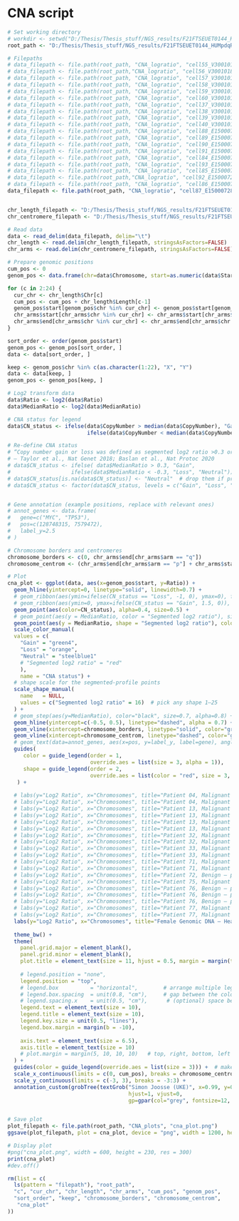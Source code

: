# CNA script
```r
# Set working directory
# workdir <- setwd("D:/Thesis/Thesis_stuff/NGS_results/F21FTSEUET0144_HUMpdqR")
root_path <- "D:/Thesis/Thesis_stuff/NGS_results/F21FTSEUET0144_HUMpdqR"

# Filepaths
# data_filepath <- file.path(root_path, "CNA_logratio", "cell55_V300101857_L3_DKWGS211130051-519.dedup.bam_ratio.txt")
# data_filepath <- file.path(root_path,"CNA_logratio", "cell56_V300101857_L3_DKWGS211130052-520.dedup.bam_ratio.txt")
# data_filepath <- file.path(root_path, "CNA_logratio", "cell57_V300101857_L3_DKWGS211130053-521.dedup.bam_ratio.txt")
# data_filepath <- file.path(root_path, "CNA_logratio", "cell58_V300101857_L3_DKWGS211130054-522.dedup.bam_ratio.txt")
# data_filepath <- file.path(root_path, "CNA_logratio", "cell59_V300101857_L3_DKWGS211130055-523.dedup.bam_ratio.txt")
# data_filepath <- file.path(root_path, "CNA_logratio", "cell60_V300101857_L3_DKWGS211130056-524.dedup.bam_ratio.txt")
# data_filepath <- file.path(root_path, "CNA_logratio", "cell37_V300101857_L3_DKWGS211130033-501.dedup.bam_ratio.txt")
# data_filepath <- file.path(root_path, "CNA_logratio", "cell38_V300101857_L3_DKWGS211130034-502.dedup.bam_ratio.txt")
# data_filepath <- file.path(root_path, "CNA_logratio", "cell39_V300101857_L3_DKWGS211130035-503.dedup.bam_ratio.txt")
# data_filepath <- file.path(root_path, "CNA_logratio", "cell40_V300101857_L3_DKWGS211130036-504.dedup.bam_ratio.txt")
# data_filepath <- file.path(root_path, "CNA_logratio", "cell88_E150007285_L01_42.dedup.bam_ratio.txt")
# data_filepath <- file.path(root_path, "CNA_logratio", "cell89_E150007285_L01_43.dedup.bam_ratio.txt")
# data_filepath <- file.path(root_path, "CNA_logratio", "cell90_E150007285_L01_44.dedup.bam_ratio.txt")
# data_filepath <- file.path(root_path, "CNA_logratio", "cell91_E150007285_L01_45.dedup.bam_ratio.txt")
# data_filepath <- file.path(root_path, "CNA_logratio", "cell84_E150007285_L01_14.dedup.bam_ratio.txt")
# data_filepath <- file.path(root_path, "CNA_logratio", "cell93_E150007285_L01_47.dedup.bam_ratio.txt")
# data_filepath <- file.path(root_path, "CNA_logratio", "cell85_E150007285_L01_15.dedup.bam_ratio.txt")
# data_filepath <- file.path(root_path,"CNA_logratio", "cell92_E150007285_L01_46.dedup.bam_ratio.txt")
# data_filepath <- file.path(root_path, "CNA_logratio", "cell86_E150007285_L01_16.dedup.bam_ratio.txt")
data_filepath <- file.path(root_path, "CNA_logratio", "cell87_E150007285_L01_41.dedup.bam_ratio.txt")


chr_length_filepath <- "D:/Thesis/Thesis_stuff/NGS_results/F21FTSEUET0144_HUMpdqR/reference_files/Chr_Human_hg38_length.txt"
chr_centromere_filepath <- "D:/Thesis/Thesis_stuff/NGS_results/F21FTSEUET0144_HUMpdqR/reference_files/Chr_Human_hg38_centromere.txt"

# Read data
data <- read_delim(data_filepath, delim="\t")
chr_length <- read.delim(chr_length_filepath, stringsAsFactors=FALSE)
chr_arms <- read.delim(chr_centromere_filepath, stringsAsFactors=FALSE)

# Prepare genomic positions
cum_pos <- 0
genom_pos <- data.frame(chr=data$Chromosome, start=as.numeric(data$Start))

for (c in 2:24) {
  cur_chr <- chr_length$Chr[c]
  cum_pos <- cum_pos + chr_length$Length[c-1]
  genom_pos$start[genom_pos$chr %in% cur_chr] <- genom_pos$start[genom_pos$chr %in% cur_chr] + cum_pos
  chr_arms$start[chr_arms$chr %in% cur_chr] <- chr_arms$start[chr_arms$chr %in% cur_chr] + cum_pos
  chr_arms$end[chr_arms$chr %in% cur_chr] <- chr_arms$end[chr_arms$chr %in% cur_chr] + cum_pos
}

sort_order <- order(genom_pos$start)
genom_pos <- genom_pos[sort_order, ]
data <- data[sort_order, ]

keep <- genom_pos$chr %in% c(as.character(1:22), "X", "Y")
data <- data[keep, ]
genom_pos <- genom_pos[keep, ]

# Log2 transform data
data$Ratio <- log2(data$Ratio)
data$MedianRatio <- log2(data$MedianRatio)

# CNA status for legend
data$CN_status <- ifelse(data$CopyNumber > median(data$CopyNumber), "Gain",
                         ifelse(data$CopyNumber < median(data$CopyNumber), "Loss", "Neutral"))

# Re-define CNA status
# “Copy number gain or loss was defined as segmented log2 ratio >0.3 or <−0.3, respectively.”
# — Taylor et al., Nat Genet 2018; Baslan et al., Nat Protoc 2020
# data$CN_status <- ifelse( data$MedianRatio > 0.3, "Gain", 
#                   ifelse(data$MedianRatio < -0.3, "Loss", "Neutral"))
# data$CN_status[is.na(data$CN_status)] <- "Neutral"  # drop them if preferred
# data$CN_status <- factor(data$CN_status, levels = c("Gain", "Loss", "Neutral"))


# Gene annotation (example positions, replace with relevant ones)
# annot_genes <- data.frame(
#   gene=c("MYC", "TP53"),
#   pos=c(128748315, 7579472),
#   label_y=2.5
# )

# Chromosome borders and centromeres
chromosome_borders <- c(0, chr_arms$end[chr_arms$arm == "q"])
chromosome_centrom <- (chr_arms$end[chr_arms$arm == "p"] + chr_arms$start[chr_arms$arm == "q"]) / 2

# Plot
cna_plot <- ggplot(data, aes(x=genom_pos$start, y=Ratio)) +
  geom_hline(yintercept=0, linetype="solid", linewidth=0.7) +
  # geom_ribbon(aes(ymin=ifelse(CN_status == "Loss", -1, 0), ymax=0), fill="orange", alpha=0.4) +
  # geom_ribbon(aes(ymin=0, ymax=ifelse(CN_status == "Gain", 1.5, 0)), fill="green4", alpha=0.4) +
  geom_point(aes(color=CN_status), alpha=0.4, size=0.5) +
  # geom_point(aes(y = MedianRatio, color = "Segmented log2 ratio"), size = 0.2, alpha = 0.6) +
  geom_point(aes(y = MedianRatio, shape = "Segmented log2 ratio"), color = "red", size  = 0.2, alpha = 0.7) +
  scale_color_manual(
  values = c(
    "Gain" = "green4",
    "Loss" = "orange",
    "Neutral" = "steelblue1"
    # "Segmented log2 ratio" = "red"
    ),
    name = "CNA status") +
  # shape scale for the segmented‐profile points
  scale_shape_manual(
    name   = NULL,
    values = c("Segmented log2 ratio" = 16)  # pick any shape 1–25
  ) +
  # geom_step(aes(y=MedianRatio), color="black", size=0.7, alpha=0.8) + # replace with actual segmentation if available
  geom_hline(yintercept=c(-0.5, 0.5), linetype="dashed", alpha = 0.7) +
  geom_vline(xintercept=chromosome_borders, linetype="solid", color="grey") +
  geom_vline(xintercept=chromosome_centrom, linetype="dashed", color="grey") +
  # geom_text(data=annot_genes, aes(x=pos, y=label_y, label=gene), angle=90, vjust=-0.5, size=3, color="black") +
  guides(
     color = guide_legend(order = 1,
                          override.aes = list(size = 3, alpha = 1)),
     shape = guide_legend(order = 2,
                          override.aes = list(color = "red", size = 3, alpha = 1))
   ) +
  
  # labs(y="Log2 Ratio", x="Chromosomes", title="Patient 04, Malignant – post-Biopsy (cell-ID: iUKE21.055)", color="CNA Status") +
  # labs(y="Log2 Ratio", x="Chromosomes", title="Patient 04, Malignant – post-Biopsy (cell-ID: iUKE21.056)", color="CNA Status") +
  # labs(y="Log2 Ratio", x="Chromosomes", title="Patient 13, Malignant – pre-Biopsy (cell-ID: iUKE21.057)", color="CNA Status") +
  # labs(y="Log2 Ratio", x="Chromosomes", title="Patient 13, Malignant – post-Biopsy (cell-ID: iUKE21.058)", color="CNA Status") +
  # labs(y="Log2 Ratio", x="Chromosomes", title="Patient 13, Malignant – post-Biopsy (cell-ID: iUKE21.059)", color="CNA Status") +
  # labs(y="Log2 Ratio", x="Chromosomes", title="Patient 13, Malignant – post-Biopsy (cell-ID: iUKE21.060)", color="CNA Status") +
  # labs(y="Log2 Ratio", x="Chromosomes", title="Patient 32, Malignant – pre-Biopsy (cell-ID: iUKE21.037)", color="CNA Status") +
  # labs(y="Log2 Ratio", x="Chromosomes", title="Patient 32, Malignant – post-Biopsy (cell-ID: iUKE21.038)", color="CNA Status") +
  # labs(y="Log2 Ratio", x="Chromosomes", title="Patient 33, Malignant – pre-Biopsy (cell-ID: iUKE21.039)", color="CNA Status") +
  # labs(y="Log2 Ratio", x="Chromosomes", title="Patient 33, Malignant – pre-Biopsy (cell-ID: iUKE21.040)", color="CNA Status") +
  # labs(y="Log2 Ratio", x="Chromosomes", title="Patient 71, Malignant – pre-Biopsy (cell-ID: iUKE21.088)", color="CNA Status") +
  # labs(y="Log2 Ratio", x="Chromosomes", title="Patient 71, Malignant – post-Biopsy (cell-ID: iUKE21.089)", color="CNA Status") +
  # labs(y="Log2 Ratio", x="Chromosomes", title="Patient 72, Benign – post-Biopsy (cell-ID: iUKE21.090)", color="CNA Status") +
  # labs(y="Log2 Ratio", x="Chromosomes", title="Patient 75, Malignant – post-Biopsy (cell-ID: iUKE21.091)", color="CNA Status") +
  # labs(y="Log2 Ratio", x="Chromosomes", title="Patient 76, Benign – pre-Biopsy (cell-ID: iUKE21.084)", color="CNA Status") +
  # labs(y="Log2 Ratio", x="Chromosomes", title="Patient 76, Benign – pre-Biopsy (cell-ID: iUKE21.093)", color="CNA Status") +
  # labs(y="Log2 Ratio", x="Chromosomes", title="Patient 76, Benign – post-Biopsy (cell-ID: iUKE21.085)", color="CNA Status") +
  # labs(y="Log2 Ratio", x="Chromosomes", title="Patient 77, Malignant – pre-Biopsy (cell-ID: iUKE21.092)", color="CNA Status") +
  # labs(y="Log2 Ratio", x="Chromosomes", title="Patient 77, Malignant – post-Biopsy (cell-ID: iUKE21.086)", color="CNA Status") +
  labs(y="Log2 Ratio", x="Chromosomes", title="Female Genomic DNA – Healthy Control", color="CNA Status") +
  
  theme_bw() +
  theme(
    panel.grid.major = element_blank(), 
    panel.grid.minor = element_blank(),
    plot.title = element_text(size = 11, hjust = 0.5, margin = margin(t= 5, b = 5), face = "bold"),
    
    # legend.position = "none",
    legend.position = "top",
    # legend.box          = "horizontal",        # arrange multiple legends side-by-side
    # legend.box.spacing  = unit(0.8, "cm"),     # gap between the colour‐box and the shape‐box
    # legend.spacing.x    = unit(0.5, "cm"),      # (optional) space between keys within each box
    legend.text = element_text(size = 10),
    legend.title = element_text(size = 10),
    legend.key.size = unit(0.5, "lines"),
    legend.box.margin = margin(b = -10),
    
    axis.text = element_text(size = 6.5),
    axis.title = element_text(size = 10)
    # plot.margin = margin(5, 10, 10, 10)   # top, right, bottom, left
  ) +
  guides(color = guide_legend(override.aes = list(size = 3))) +  # make legend dots bigger
  scale_x_continuous(limits = c(0, cum_pos), breaks = chromosome_centrom, labels = chr_length$Chr) +
  scale_y_continuous(limits = c(-3, 3), breaks = -3:3) +
  annotation_custom(grobTree(textGrob("Simon Joosse (UKE)", x=0.99, y=0.01,
                                      hjust=1, vjust=0,
                                      gp=gpar(col="grey", fontsize=12, fontface="italic"))))


# Save plot
plot_filepath <- file.path(root_path, "CNA_plots", "cna_plot.png")
ggsave(plot_filepath, plot = cna_plot, device = "png", width = 1200, height = 350, units = "px", dpi = 165)

# Display plot
#png("cna_plot.png", width = 600, height = 230, res = 300)
print(cna_plot)
#dev.off()

rm(list = c(
  ls(pattern = "filepath"), "root_path", 
  "c", "cur_chr", "chr_length", "chr_arms", "cum_pos", "genom_pos",
  "sort_order", "keep", "chromosome_borders", "chromosome_centrom",
   "cna_plot"
))


```